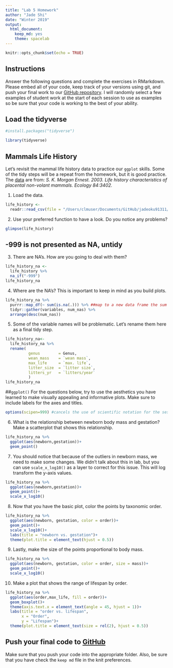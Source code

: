```yaml
---
title: "Lab 5 Homework"
author: "Jade Shi"
date: "Winter 2019"
output:
  html_document:
    keep_md: yes
    theme: spacelab
---
```


```r
knitr::opts_chunk$set(echo = TRUE)
```

## Instructions
Answer the following questions and complete the exercises in RMarkdown. Please embed all of your code, keep track of your versions using git, and push your final work to our [GitHub repository](https://github.com/FRS417-DataScienceBiologists). I will randomly select a few examples of student work at the start of each session to use as examples so be sure that your code is working to the best of your ability.

## Load the tidyverse

```r
#install.packages("tidyverse")
```

```r
library(tidyverse)
```

## Mammals Life History
Let's revisit the mammal life history data to practice our `ggplot` skills. Some of the tidy steps will be a repeat from the homework, but it is good practice. The [data](http://esapubs.org/archive/ecol/E084/093/) are from: *S. K. Morgan Ernest. 2003. Life history characteristics of placental non-volant mammals. Ecology 84:3402.*

1. Load the data.
```r
life_history <-
  readr::read_csv(file = "/Users/clmuser/Documents/GitHub/jadeoku91311/data/mammal_lifehistories_v2.csv")
```


2. Use your preferred function to have a look. Do you notice any problems?
```r
glimpse(life_history)
```

## -999 is not presented as NA, untidy
3. There are NA's. How are you going to deal with them?
```r
life_history_na <-
  life_history %>% 
  na_if("-999")
life_history_na
```


4. Where are the NA's? This is important to keep in mind as you build plots.
```r
life_history_na %>% 
  purrr::map_df(~ sum(is.na(.))) %>% ##map to a new data frame the sum results of the is.na function for all columns
  tidyr::gather(variables, num_nas) %>% 
  arrange(desc(num_nas))
```


5. Some of the variable names will be problematic. Let's rename them here as a final tidy step.
```r
life_history_na<-
  life_history_na %>% 
  rename(
          genus        = Genus,
          wean_mass    = `wean mass`,
          max_life     = `max. life`,
          litter_size  = `litter size`,
          litters_yr   = `litters/year`
          )
life_history_na
```



##`ggplot()`
For the questions below, try to use the aesthetics you have learned to make visually appealing and informative plots. Make sure to include labels for the axes and titles.
```r
options(scipen=999) #cancels the use of scientific notation for the session
```

6. What is the relationship between newborn body mass and gestation? Make a scatterplot that shows this relationship. 
```r
life_history_na %>% 
  ggplot(aes(newborn,gestation))+
  geom_point()
```


7. You should notice that because of the outliers in newborn mass, we need to make some changes. We didn't talk about this in lab, but you can use `scale_x_log10()` as a layer to correct for this issue. This will log transform the y-axis values.
```r
life_history_na %>% 
  ggplot(aes(newborn,gestation))+
  geom_point()+
  scale_x_log10()
```


8. Now that you have the basic plot, color the points by taxonomic order.
```r
life_history_na %>% 
  ggplot(aes(newborn, gestation, color = order))+
  geom_point()+
  scale_x_log10()+
  labs(title = "newborn vs. gestation")+
  theme(plot.title = element_text(hjust = 0.5))
```


9. Lastly, make the size of the points proportional to body mass.
```r
life_history_na %>% 
  ggplot(aes(newborn, gestation, color = order, size = mass))+
  geom_point()+
  scale_x_log10()
```


10. Make a plot that shows the range of lifespan by order.
```r
life_history_na %>% 
  ggplot(aes(order,max_life, fill = order))+
  geom_boxplot()+
  theme(axis.text.x = element_text(angle = 45, hjust = 1))+
  labs(title = "order vs. lifespan",
       x = "Order",
       y = "Lifespan")+
  theme(plot.title = element_text(size = rel(2), hjust = 0.5))
```


## Push your final code to [GitHub](https://github.com/FRS417-DataScienceBiologists)
Make sure that you push your code into the appropriate folder. Also, be sure that you have check the `keep md` file in the knit preferences.